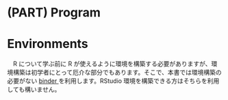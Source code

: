 # (PART) Program {-}

# Environments
　R について学ぶ前に R が使えるように環境を構築する必要がありますが、環境構築は初学者にとって厄介な部分でもあります。そこで、本書では環境構築の必要がない [binder <i class="fa fa-external-link"></i>](https://mybinder.org/){target="_blank" title="Turn a Git repo into a collection of interactive notebooks"} を利用します。RStudio 環境を構築できる方はそちらを利用しても構いません。  
　  
<!-- 　binder による環境を利用するには以下のリンクをクリックしてください。Docker イメージのキャッシュが存在しない場合には Docker イメージの構築から行われますので起動するまでに多少の時間がかかります。   -->
<!-- 　   -->

<!-- [![binder](https://mybinder.org/badge_logo.svg) Run Tutorial on binder](https://mybinder.org/v2/gh/k-metrics/binder/master?urlpath=rstudio) -->